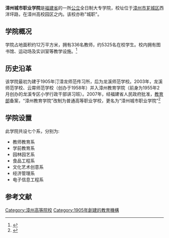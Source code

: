 {{高校
| name = <big>'''漳州城市职业学院'''</big><br />Zhangzhou City University
|image = [[file:Zhangzhou_City_University.jpg|200px]]
| motto = 
| rector = 刘惠河
| type = 公立[[专科学校|专科学校]]
| established = 1905年
| location = 
| students = 5325人
| staff = 350人
| campus = 
| address = {{CHN}}[[福建省|福建省]][[漳州市|漳州市]]<br />西洋坪路27号
| telephone = 0596-2028007
| area = 12万[[平方米|平方米]]
| sports =
| mascot =
| website = http://www.zcvc.cn/
}}
'''漳州城市职业学院'''是[[福建省|福建省]]的一所[[公立|公立]]全日制大专学院，校址位于[[漳州市|漳州市]][[芗城区|芗城区]]西洋坪路，在漳州高校园区之内。该校亦称"城职"。

==学院概况==
学院占地面积约12万平方米，拥有336名教师，约5325名在校学生。校内拥有图书馆、运动场及实训室等教学设施。<ref> {{cite web |url=http://gaokao.fjedu.gov.cn/ztc/index.php?s=/pages/index/aid/47 |title=院校简介 |accessdate=2013-11-22 |first=漳州城市职业学院 |date=2013-11-14 |publisher=福建省教育厅阳光高考信息平台 |language=zh-hans |deadurl=yes |archiveurl=https://web.archive.org/web/20131202232449/http://gaokao.fjedu.gov.cn/ztc/index.php?s=%2Fpages%2Findex%2Faid%2F47 |archivedate=2013-12-02 }}</ref>

==历史沿革==
该学院最初为建于1905年汀漳龙师范传习所，后为龙溪师范学校。2003年，龙溪师范学校、云霄师范学校（创办于1958年）并入漳州教育学院（前身为1955年2月创办的龙溪专区小学行政干部讲习班）。2007年，经福建省人民政府批准，[[中华人民共和国教育部|教育部]]备案，“漳州教育学院”改制为普通高等职业学校，更名为“漳州城市职业学院”<ref>{{cite web |url=http://www.fjedu.gov.cn/html/2007/06/378_19825.html |title=漳州城市职业学院挂牌 |accessdate=2013-11-22 |first=漳州城市职业学院 |date=2007-06-10 |publisher=福建省教育厅 |language=zh-hans |archive-url=https://web.archive.org/web/20131203001122/http://www.fjedu.gov.cn/html/2007/06/378_19825.html |archive-date=2013-12-03 |dead-url=yes }}</ref>

==学院设置==
此学院共设七个系，分别为:
*教师教育系
*学前教育系
*园林园艺系
*食品工程系
*文化艺术创意系
*经济管理系
*电子信息工程系

==参考文献==
{{Reflist}}

{{福建高等院校|nocat}}
[[Category:漳州高等院校|Category:漳州高等院校]]
[[Category:1905年創建的教育機構|Category:1905年創建的教育機構]]